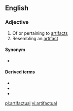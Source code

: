 ==English==

===Adjective===
{{head|en|adjective}}
# Of or pertaining to [[artifacts]]
# Resembling an [[artifact]]

====Synonym====
* {{l|en|artifactitious}}

====Derived terms====
* {{l|en|artifactually}}
* {{l|en|artifactuality}}
* {{l|en|artifactualize}}

[[pl:artifactual]]
[[vi:artifactual]]